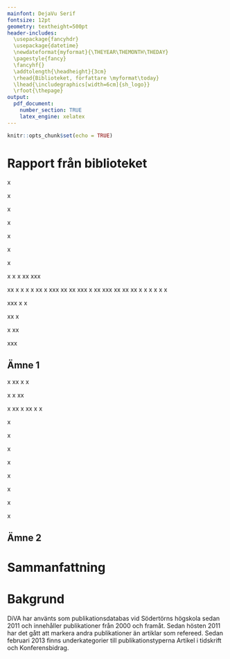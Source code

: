 ```yaml
---
mainfont: DejaVu Serif
fontsize: 12pt
geometry: textheight=500pt
header-includes: 
  \usepackage{fancyhdr}
  \usepackage{datetime}
  \newdateformat{myformat}{\THEYEAR\THEMONTH\THEDAY}
  \pagestyle{fancy} 
  \fancyhf{}
  \addtolength{\headheight}{3cm}
  \rhead{Biblioteket, författare \myformat\today} 
  \lhead{\includegraphics[width=6cm]{sh_logo}}
  \rfoot{\thepage}
output:
  pdf_document:
    number_section: TRUE
    latex_engine: xelatex
---
```



```r
knitr::opts_chunk$set(echo = TRUE)

```


# Rapport från biblioteket
x

x

x

x

x

x

x

x
x
x
xx
xxx

xx
x
x
x
x
xx
x
xxx
xx
xx
xxx
x
xx
xxx
xx
xx
xx
x
x
x
x
x
x

xxx
x
x

xx
x

x
xx

xxx


## Ämne 1

x
xx
x
x

x
x
xx

x
xx
x
xx
x
x

x

x

x

x

x

x

x

x

## Ämne 2

# Sammanfattning

# Bakgrund
DiVA har använts som publikationsdatabas vid Södertörns högskola sedan 2011 och innehåller publikationer från 2000
och framåt. Sedan hösten 2011 har det gått att markera andra publikationer än artiklar som refereed. Sedan
februari 2013 finns underkategorier till publikationstyperna Artikel i tidskrift och Konferensbidrag.
